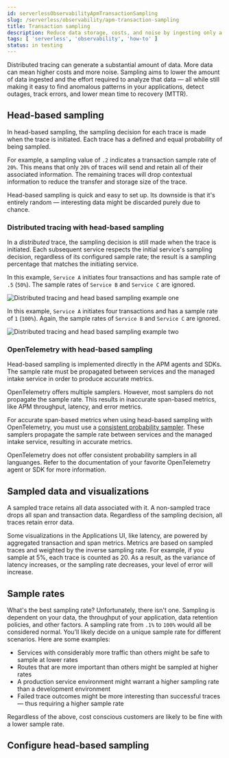 ```yaml
---
id: serverlessObservabilityApmTransactionSampling
slug: /serverless/observability/apm-transaction-sampling
title: Transaction sampling
description: Reduce data storage, costs, and noise by ingesting only a percentage of all traces that you can extrapolate from in your analysis.
tags: [ 'serverless', 'observability', 'how-to' ]
status: in testing
---
```


<p><DocBadge template="technical preview" /></p>


<DocLink id="serverlessObservabilityApmDistributedTracing">Distributed tracing</DocLink> can
generate a substantial amount of data. More data can mean higher costs and more noise.
Sampling aims to lower the amount of data ingested and the effort required to analyze that data &mdash;
all while still making it easy to find anomalous patterns in your applications, detect outages, track errors,
and lower mean time to recovery (MTTR).

## Head-based sampling

In head-based sampling, the sampling decision for each trace is made when the trace is initiated.
Each trace has a defined and equal probability of being sampled.

For example, a sampling value of `.2` indicates a transaction sample rate of `20%`.
This means that only `20%` of traces will send and retain all of their associated information.
The remaining traces will drop contextual information to reduce the transfer and storage size of the trace.

Head-based sampling is quick and easy to set up.
Its downside is that it's entirely random &mdash; interesting
data might be discarded purely due to chance.

### Distributed tracing with head-based sampling

In a _distributed_ trace, the sampling decision is still made when the trace is initiated.
Each subsequent service respects the initial service's sampling decision, regardless of its configured sample rate;
the result is a sampling percentage that matches the initiating service.

In this example, `Service A` initiates four transactions and has sample rate of `.5` (`50%`).
The sample rates of `Service B` and `Service C` are ignored.

![Distributed tracing and head based sampling example one](../images/apm-dt-sampling-example-1.png)

In this example, `Service A` initiates four transactions and has a sample rate of `1` (`100%`).
Again, the sample rates of `Service B` and `Service C` are ignored.

![Distributed tracing and head based sampling example two](../images/apm-dt-sampling-example-2.png)

### OpenTelemetry with head-based sampling

Head-based sampling is implemented directly in the APM agents and SDKs.
The sample rate must be propagated between services and the managed intake service in order to produce accurate metrics.

OpenTelemetry offers multiple samplers. However, most samplers do not propagate the sample rate.
This results in inaccurate span-based metrics, like APM throughput, latency, and error metrics.

For accurate span-based metrics when using head-based sampling with OpenTelemetry, you must use 
a [consistent probability sampler](https://opentelemetry.io/docs/specs/otel/trace/tracestate-probability-sampling/).
These samplers propagate the sample rate between services and the managed intake service, resulting in accurate metrics.

<DocCallOut title="Note">
  OpenTelemetry does not offer consistent probability samplers in all languanges. Refer to the documentation of your favorite OpenTelemetry agent or SDK for more information.
</DocCallOut>

## Sampled data and visualizations

A sampled trace retains all data associated with it.
A non-sampled trace drops all <DocLink id="serverlessObservabilityApmDataTypes">span</DocLink> and <DocLink id="serverlessObservabilityApmDataTypes">transaction</DocLink> data.
Regardless of the sampling decision, all traces retain <DocLink id="serverlessObservabilityApmDataTypes">error</DocLink> data.

Some visualizations in the Applications UI, like latency, are powered by aggregated transaction and span <DocLink id="serverlessObservabilityApmDataTypes">metrics</DocLink>.
Metrics are based on sampled traces and weighted by the inverse sampling rate.
For example, if you sample at 5%, each trace is counted as 20.
As a result, as the variance of latency increases, or the sampling rate decreases, your level of error will increase.

## Sample rates

What's the best sampling rate? Unfortunately, there isn't one.
Sampling is dependent on your data, the throughput of your application, data retention policies, and other factors.
A sampling rate from `.1%` to `100%` would all be considered normal.
You'll likely decide on a unique sample rate for different scenarios.
Here are some examples:

* Services with considerably more traffic than others might be safe to sample at lower rates
* Routes that are more important than others might be sampled at higher rates
* A production service environment might warrant a higher sampling rate than a development environment
* Failed trace outcomes might be more interesting than successful traces &mdash; thus requiring a higher sample rate

Regardless of the above, cost conscious customers are likely to be fine with a lower sample rate.

## Configure head-based sampling

<ConfigureHeadBasedSampling />
